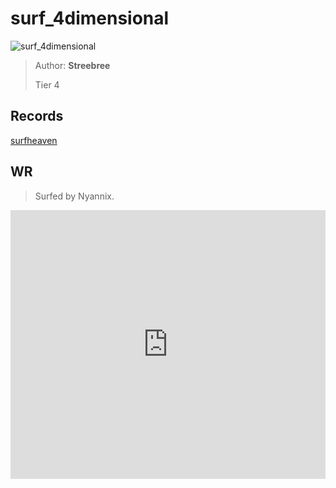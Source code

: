 
# surf_4dimensional

![surf_4dimensional](https://raw.githubusercontent.com/Sayt123/SurfMapPics/Maps-and-bonuses/csgo/surf_4dimensional.jpg)

> Author: **Streebree**
>
> Tier 4

## Records

[surfheaven](https://surfheaven.eu/map/surf_4dimensional)

## WR

> Surfed by Nyannix.

<iframe
width="100%"
height="430"
src="https://www.youtube.com/embed/DPIw7XbXyQo"
frameborder="0"
allow="accelerometer; autoplay; clipboard-write; encrypted-media; gyroscope; picture-in-picture"
allowFullScreen
/>

```md

[Surf Timer] - barcode finished in 01:53:69 (WR -00:02:38). Improving by 00:07:62
[Surf Timer] - barcode beat the map record! Rank: 1/635


```
                